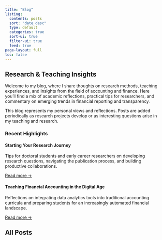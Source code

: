 ```yaml
---
title: "Blog"
listing:
  contents: posts
  sort: "date desc"
  type: default
  categories: true
  sort-ui: true
  filter-ui: true
  feed: true
page-layout: full
toc: false
---
```


## Research & Teaching Insights

Welcome to my blog, where I share thoughts on research methods, teaching experiences, and insights from the field of accounting and finance. Here you'll find a mix of academic reflections, practical tips for researchers, and commentary on emerging trends in financial reporting and transparency.

::: {.monitor-box}
This blog represents my personal views and reflections. Posts are added periodically as research projects develop or as interesting questions arise in my teaching and research.
:::

### Recent Highlights

::: {.grid}

::: {.g-col-12 .g-col-md-6}
::: {.card .h-100 .research-highlight}
::: {.card-body}
#### Starting Your Research Journey

Tips for doctoral students and early career researchers on developing research questions, navigating the publication process, and building productive collaborations.

[Read more →](#)
:::
:::
:::

::: {.g-col-12 .g-col-md-6}
::: {.card .h-100 .research-highlight}
::: {.card-body}
#### Teaching Financial Accounting in the Digital Age

Reflections on integrating data analytics tools into traditional accounting curricula and preparing students for an increasingly automated financial landscape.

[Read more →](#)
:::
:::
:::

:::

## All Posts